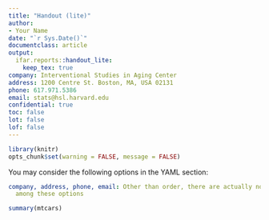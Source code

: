 ```yaml
---
title: "Handout (lite)"
author: 
- Your Name
date: "`r Sys.Date()`"
documentclass: article
output: 
  ifar.reports::handout_lite:
    keep_tex: true
company: Interventional Studies in Aging Center
address: 1200 Centre St. Boston, MA, USA 02131
phone: 617.971.5386
email: stats@hsl.harvard.edu
confidential: true
toc: false
lot: false
lof: false
---
```


```r
library(knitr)
opts_chunk$set(warning = FALSE, message = FALSE)
```

You may consider the following options in the YAML section:

```yaml
company, address, phone, email: Other than order, there are actually no difference 
  among these options
```

```r
summary(mtcars)
```
